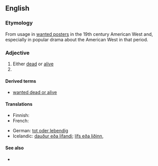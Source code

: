 ==English==

===Etymology===
From usage in [[wanted poster]]s in the 19th century American West and, especially in popular drama about the American West in that period.

===Adjective===
{{en-adj|head=[[dead]] or [[alive]]|-}}

# Either [[dead]] or [[alive]]
# {{non-gloss definition|Used to indicate someone is being sought for some kind of punishment or reprimand, and that (s)he may be killed in the process of finding, as if this was reasonable punishment}}

====Derived terms====
* [[wanted dead or alive]]

====Translations====
{{trans-top|wanted poster term}}
* Finnish: {{t-|fi|elävänä|alt=elävänä tai kuolleena}}
* French: {{t-|fr|mort ou vif}}
{{trans-mid}}
* German: [[tot oder lebendig]]
* Icelandic: [[dauður eða lifandi]]; [[lífs eða liðinn]],  {{t|is|lífs eða liðinn|m}}
{{trans-bottom}}

====See also====
* {{pedia|dab=Dead or Alive}}